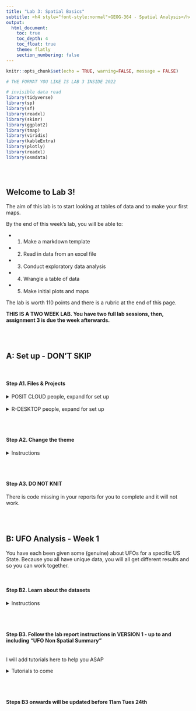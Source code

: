 ```yaml
---
title: "Lab 3: Spatial Basics"
subtitle: <h4 style="font-style:normal">GEOG-364 - Spatial Analysis</h4>
output: 
  html_document: 
    toc: true
    toc_depth: 4
    toc_float: true
    theme: flatly
    section_numbering: false
---
```




```r
knitr::opts_chunk$set(echo = TRUE, warning=FALSE, message = FALSE)

# THE FORMAT YOU LIKE IS LAB 3 INSIDE 2022

# invisible data read
library(tidyverse)
library(sp)
library(sf)
library(readxl)
library(skimr)
library(ggplot2)
library(tmap)
library(viridis)
library(kableExtra)
library(plotly)
library(readxl)
library(osmdata)



```

<br>

## Welcome to Lab 3!

The aim of this lab is to start looking at tables of data and to make your first maps.

By the end of this week's lab, you will be able to:

-   

    1.  Make a markdown template

-   

    2.  Read in data from an excel file

-   

    3.  Conduct exploratory data analysis

-   

    4.  Wrangle a table of data

-   

    5.  Make initial plots and maps

The lab is worth 110 points and there is a rubric at the end of this page.

```{=html}
<p class="comment"><strong>THIS IS A TWO WEEK LAB. You have two full lab sessions, then, assignment 3 is due the week afterwards.</strong></p>
```
<br><br>


## A: Set up - DON'T SKIP

<br>

#### Step A1. Files & Projects

<details>
<summary>POSIT CLOUD people, expand for set up</summary>
<br>

**Step i:**<br>Go to <https://posit.cloud/content/> and make a new project for Lab 3 <br><br>

**Step ii:**<br>Run this code IN THE CONSOLE to install the packages you need. <br>

 -  This is going to take 5-10 minutes, so let it run and carry on. <br><br>
 

```r

install.packages("readxl")
install.packages("tidyverse")
install.packages("ggplot2")
install.packages("dplyr")

install.packages("remotes")

remotes::install_github(repo = "r-spatial/sf", 
                        ref = "93a25fd8e2f5c6af7c080f92141cb2b765a04a84")

install.packages("terra")
install.packages("tmap")
install.packages("elevatr")
install.packages("nasapower")
install.packages("osmdata")
install.packages("tigris")
install.packages("rmdformats")
install.packages("plotly")
install.packages("ggstatsplot")



# If you get a weird error it might be that the quote marks have messed up. 
# Replace all of them and ask Dr G for a shortcut.

```
<br><br>

**Step iii:   **<br>Go to the Lab Canvas page and download these 3 files.  Upload each one into your project folder.<br>*Forgotten how? See Lab 2 Set-Up.* <br>

   1. Your PERSONAL UFO dataset (look for the csv file with your email ID). <br>
   2. Your PERSONAL Spatial State-level dataset. <br>
   3. The lab report template .RmD file.<br>
   
     
<br>
</details>
 
<br>
<details>
<summary>R-DESKTOP people, expand for set up</summary>

<br>

**Step i:**<br>Create a new project for Lab 3.<br>*Forgotten how? See Lab 2 Set-Up.*<br><br>

**Step ii:**<br>Go to the Lab Canvas page and download these 3 files.<br> Put each one in your Lab 3 project folder. <br>

   1. Your PERSONAL UFO dataset (look for the csv file with your email ID). <br>
   2. Your PERSONAL Spatial State-level dataset. <br>
   3. The lab report template .RmD file.<br><br>
   
**Step iii:**<br>Open the Lab report template and try to knit. Install any packages you are missing (either via clicking the little yellow bar or by clicking Packages/Install)  <br><br>

</details>
<br><br>

#### Step A2. Change the theme


<details>
<summary>Instructions</summary>
<br>

This is more for us when we're grading!  It helps us to not go insane when we're reading 60 reports.<br><br>

**Step i:**  Change the AUTHOR line to your personal E-mail ID <br><br>
 
**Step ii:**  Go here and choose a theme out of downcute, robobook, material, readthedown or html_clean: <https://github.com/juba/rmdformats?tab=readme-ov-file#formats-gallery>.<br> *DO NOT CHOOSE html_docco - it doesn't have a table of contents*  <br><br>
 
**Step iii:**<br>Change the theme line on the template YAML code to a theme of your choice. See the example YAML code below <br>
*Note, downcute chaos is different - see below*<br><br>

 1. Example YAML code if you want `robobook`, `material`, `readthedown` or `html_clean`. You can also change the highlight option to change how code chunks look. - see the rmdformats website.

```r

---
title: "Lab 3"
author: "ADD YOUR EMAIL ID"
date: "`r Sys.Date()`"
output:
  rmdformats::robobook:
    self_contained: true
    highlight: kate
---

```

<br>

 2. Example YAML code if you want `downcute` or `downcute chaos`. For white standard downcute, remove the downcute_theme line.

```r

---
title: "Lab 3"
author: "ADD YOUR EMAIL ID"
date: "`r Sys.Date()`"
output:
  rmdformats::downcute:
    self_contained: true
    downcute_theme: "chaos"
    default_style: "dark"
---
      
```

<br><br>
</details>
<br><br>

#### Step A3. DO NOT KNIT

There is code missing in your reports for you to complete and it will not work.


<br><br>

## B: UFO Analysis - Week 1

You have each been given some (genuine) about UFOs for a specific US State.  Because you all have unique data, you will all get different results and so you can work together.

<br>

#### Step B2. Learn about the datasets


<details>
<summary>Instructions</summary>
<br>


**Step i:** 
First, learn about the UFO data (you will write about it in Step 3). Look at these websites and BRIEFLY note down to yourself,, how was the data collected? Why? e.g. what were the people who collected the data trying to achieve?  Also note down any other relevant information you can see. E.g. is data stored as points or polygons etc.  <br>

 - The raw data was collected from here: <https://nuforc.org/>  <br>
 
  - The actual data was obtained from here <https://github.com/planetsig/ufo-reports>  <br>
 

<br>
**Step ii:** 
You are also going to be using some data from the US government American Community Survey (you will write about it in Step 3). Look at these resources and BRIEFLY note down to yourself, how was the data collected? Why? e.g. what were the people who collected the data trying to achieve?  Also note down any other relevant information you can see. E.g. is data stored as points or polygons etc.  <br>

 - You can read about it here: <https://www.socialexplorer.com/help/faq/knowledge-base/american-community-survey-basics>  <br>
 
  - Or there are a LOAD of youtube videos and resources out there  <br>
 

<br><br>
</details>
<br><br>

#### Step B3. Follow the lab report instructions in VERSION 1 - up to and including "UFO Non Spatial Summary"

<br>
I will add tutorials here to help you ASAP
<br>

<details>
<summary>Tutorials to come</summary>
<br>
</details>
<br><br>


#### Steps B3 onwards will be updated before 11am Tues 24th

